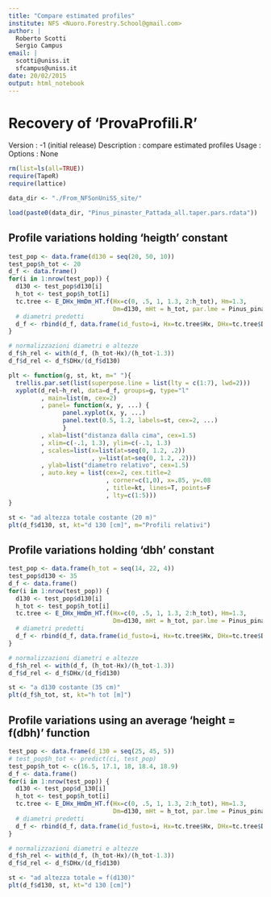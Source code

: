 ```yaml
---
title: "Compare estimated profiles"
institute: NFS <Nuoro.Forestry.School@gmail.com>
author: |
  Roberto Scotti
  Sergio Campus
email: |
  scotti@uniss.it
  sfcampus@uniss.it
date: 20/02/2015
output: html_notebook
---
```


# Recovery of 'ProvaProfili.R'
Version    : -1 (initial release)
Description    : compare estimated profiles
Usage         : <in progress>
Options    : None

```r
rm(list=ls(all=TRUE))
require(TapeR)
require(lattice)

data_dir <- "./From_NFSonUniSS_site/"

load(paste0(data_dir, "Pinus_pinaster_Pattada_all.taper.pars.rdata"))

```

## Profile variations holding 'heigth' constant

```r
test_pop <- data.frame(d130 = seq(20, 50, 10))
test_pop$h_tot <- 20
d_f <- data.frame()
for(i in 1:nrow(test_pop)) {
  d130 <- test_pop$d130[i]
  h_tot <- test_pop$h_tot[i]
  tc.tree <- E_DHx_HmDm_HT.f(Hx=c(0, .5, 1, 1.3, 2:h_tot), Hm=1.3,
                             Dm=d130, mHt = h_tot, par.lme = Pinus_pinaster_Pattada_all.taper.pars)
  # diametri predetti
  d_f <- rbind(d_f, data.frame(id_fusto=i, Hx=tc.tree$Hx, DHx=tc.tree$DHx, d130=d130, h_tot=h_tot))
}

# normalizzazioni diametri e altezze
d_f$h_rel <- with(d_f, (h_tot-Hx)/(h_tot-1.3))
d_f$d_rel <- d_f$DHx/(d_f$d130)

plt <- function(g, st, kt, m=" "){
  trellis.par.set(list(superpose.line = list(lty = c(1:7), lwd=2)))
  xyplot(d_rel~h_rel, data=d_f, groups=g, type="l"
         , main=list(m, cex=2)
         , panel= function(x, y, ...) {
               panel.xyplot(x, y, ...)
               panel.text(0.5, 1.2, labels=st, cex=2, ...)
               }
         , xlab=list("distanza dalla cima", cex=1.5)
         , xlim=c(-.1, 1.3), ylim=c(-.1, 1.3)
         , scales=list(x=list(at=seq(0, 1.2, .2))
                       , y=list(at=seq(0, 1.2, .2)))
         , ylab=list("diametro relativo", cex=1.5)
         , auto.key = list(cex=2, cex.title=2
                           , corner=c(1,0), x=.85, y=.08
                           , title=kt, lines=T, points=F
                           , lty=c(1:5)))
}

st <- "ad altezza totale costante (20 m)"
plt(d_f$d130, st, kt="d 130 [cm]", m="Profili relativi")

```

## Profile variations holding 'dbh' constant

```r
test_pop <- data.frame(h_tot = seq(14, 22, 4))
test_pop$d130 <- 35
d_f <- data.frame()
for(i in 1:nrow(test_pop)) {
  d130 <- test_pop$d130[i]
  h_tot <- test_pop$h_tot[i]
  tc.tree <- E_DHx_HmDm_HT.f(Hx=c(0, .5, 1, 1.3, 2:h_tot), Hm=1.3,
                             Dm=d130, mHt = h_tot, par.lme = Pinus_pinaster_Pattada_all.taper.pars)
  # diametri predetti
  d_f <- rbind(d_f, data.frame(id_fusto=i, Hx=tc.tree$Hx, DHx=tc.tree$DHx, d130=d130, h_tot=h_tot))
}

# normalizzazioni diametri e altezze
d_f$h_rel <- with(d_f, (h_tot-Hx)/(h_tot-1.3))
d_f$d_rel <- d_f$DHx/(d_f$d130)

st <- "a d130 costante (35 cm)"
plt(d_f$h_tot, st, kt="h tot [m]")

```

## Profile variations using an average 'height = f(dbh)' function

```r
test_pop <- data.frame(d_130 = seq(25, 45, 5))
# test_pop$h_tot <- predict(ci, test_pop)
test_pop$h_tot <- c(16.5, 17.1, 18, 18.4, 18.9)
d_f <- data.frame()
for(i in 1:nrow(test_pop)) {
  d130 <- test_pop$d_130[i]
  h_tot <- test_pop$h_tot[i]
  tc.tree <- E_DHx_HmDm_HT.f(Hx=c(0, .5, 1, 1.3, 2:h_tot), Hm=1.3,
                             Dm=d130, mHt = h_tot, par.lme = Pinus_pinaster_Pattada_all.taper.pars)
  # diametri predetti
  d_f <- rbind(d_f, data.frame(id_fusto=i, Hx=tc.tree$Hx, DHx=tc.tree$DHx, d130=d130, h_tot=h_tot))
}

# normalizzazioni diametri e altezze
d_f$h_rel <- with(d_f, (h_tot-Hx)/(h_tot-1.3))
d_f$d_rel <- d_f$DHx/(d_f$d130)

st <- "ad altezza totale = f(d130)"
plt(d_f$d130, st, kt="d 130 [cm]")

```


